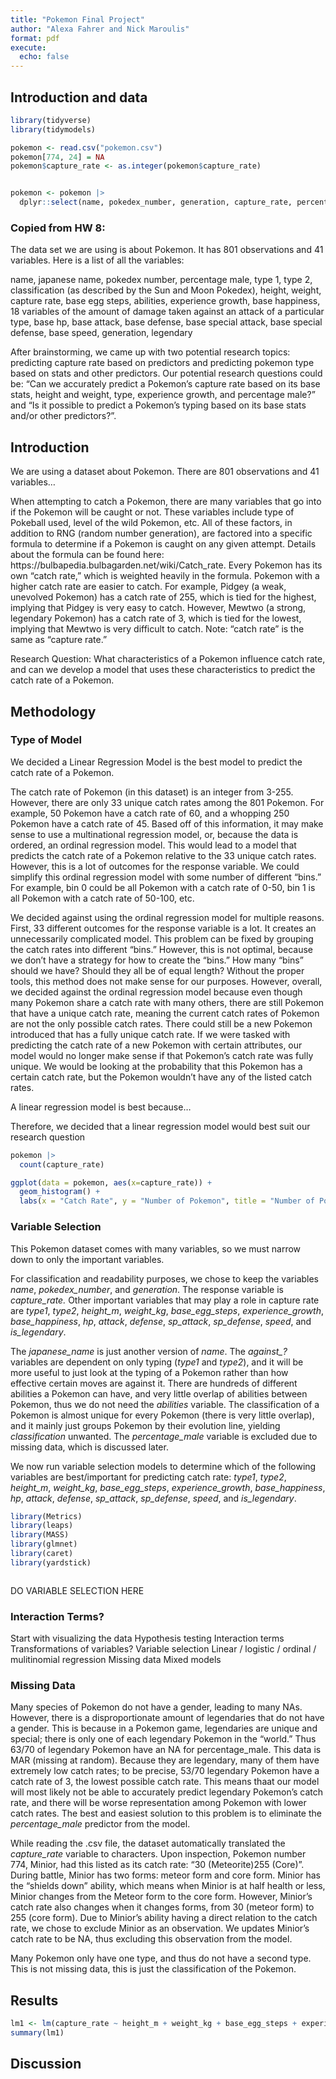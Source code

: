 ```yaml
---
title: "Pokemon Final Project"
author: "Alexa Fahrer and Nick Maroulis"
format: pdf
execute:
  echo: false
---
```


## Introduction and data

```r
library(tidyverse)
library(tidymodels)

pokemon <- read.csv("pokemon.csv")
pokemon[774, 24] = NA
pokemon$capture_rate <- as.integer(pokemon$capture_rate)


pokemon <- pokemon |>
  dplyr::select(name, pokedex_number, generation, capture_rate, percentage_male, type1, type2, height_m, weight_kg, base_egg_steps, experience_growth, base_happiness, hp, attack, defense, sp_attack, sp_defense, speed, is_legendary)
```

### Copied from HW 8:

The data set we are using is about Pokemon. It has 801 observations and 41 variables. Here is a list of all the variables:

name, japanese name, pokedex number, percentage male, type 1, type 2, classification (as described by the Sun and Moon Pokedex), height, weight, capture rate, base egg steps, abilities, experience growth, base happiness, 18 variables of the amount of damage taken against an attack of a particular type, base hp, base attack, base defense, base special attack, base special defense, base speed, generation, legendary

After brainstorming, we came up with two potential research topics: predicting capture rate based on predictors and predicting pokemon type based on stats and other predictors. Our potential research questions could be: "Can we accurately predict a Pokemon's capture rate based on its base stats, height and weight, type, experience growth, and percentage male?" and "Is it possible to predict a Pokemon's typing based on its base stats and/or other predictors?".

## Introduction

We are using a dataset about Pokemon. There are 801 observations and 41 variables...

When attempting to catch a Pokemon, there are many variables that go into if the Pokemon will be caught or not. These variables include type of Pokeball used, level of the wild Pokemon, etc. All of these factors, in addition to RNG (random number generation), are factored into a specific formula to determine if a Pokemon is caught on any given attempt. Details about the formula can be found here: https://bulbapedia.bulbagarden.net/wiki/Catch_rate. Every Pokemon has its own "catch rate," which is weighted heavily in the formula. Pokemon with a higher catch rate are easier to catch. For example, Pidgey (a weak, unevolved Pokemon) has a catch rate of 255, which is tied for the highest, implying that Pidgey is very easy to catch. However, Mewtwo (a strong, legendary Pokemon) has a catch rate of 3, which is tied for the lowest, implying that Mewtwo is very difficult to catch. Note: "catch rate" is the same as "capture rate."

Research Question: What characteristics of a Pokemon influence catch rate, and can we develop a model that uses these characteristics to predict the catch rate of a Pokemon.

## Methodology

### Type of Model

We decided a Linear Regression Model is the best model to predict the catch rate of a Pokemon.

The catch rate of Pokemon (in this dataset) is an integer from 3-255. However, there are only 33 unique catch rates among the 801 Pokemon. For example, 50 Pokemon have a catch rate of 60, and a whopping 250 Pokemon have a catch rate of 45. Based off of this information, it may make sense to use a multinational regression model, or, because the data is ordered, an ordinal regression model. This would lead to a model that predicts the catch rate of a Pokemon relative to the 33 unique catch rates. However, this is a lot of outcomes for the response variable. We could simplify this ordinal regression model with some number of different "bins." For example, bin 0 could be all Pokemon with a catch rate of 0-50, bin 1 is all Pokemon with a catch rate of 50-100, etc.

We decided against using the ordinal regression model for multiple reasons. First, 33 different outcomes for the response variable is a lot. It creates an unnecessarily complicated model. This problem can be fixed by grouping the catch rates into different "bins." However, this is not optimal, because we don't have a strategy for how to create the "bins." How many "bins" should we have? Should they all be of equal length? Without the proper tools, this method does not make sense for our purposes. However, overall, we decided against the ordinal regression model because even though many Pokemon share a catch rate with many others, there are still Pokemon that have a unique catch rate, meaning the current catch rates of Pokemon are not the only possible catch rates. There could still be a new Pokemon introduced that has a fully unique catch rate. If we were tasked with predicting the catch rate of a new Pokemon with certain attributes, our model would no longer make sense if that Pokemon's catch rate was fully unique. We would be looking at the probability that this Pokemon has a certain catch rate, but the Pokemon wouldn't have any of the listed catch rates.

A linear regression model is best because...

Therefore, we decided that a linear regression model would best suit our research question

```r
pokemon |>
  count(capture_rate)

ggplot(data = pokemon, aes(x=capture_rate)) + 
  geom_histogram() + 
  labs(x = "Catch Rate", y = "Number of Pokemon", title = "Number of Pokemon of Each Catch Rate")
```

### Variable Selection

This Pokemon dataset comes with many variables, so we must narrow down to only the important variables.

For classification and readability purposes, we chose to keep the variables *name*, *pokedex_number*, and *generation*. The response variable is *capture_rate.* Other important variables that may play a role in capture rate are *type1*, *type2*, *height_m*, *weight_kg*, *base_egg_steps*, *experience_growth*, *base_happiness*, *hp*, *attack*, *defense*, *sp_attack*, *sp_defense*, *speed*, and *is_legendary*.

The *japanese_name* is just another version of *name*. The *against\_?* variables are dependent on only typing (*type1* and *type2*), and it will be more useful to just look at the typing of a Pokemon rather than how effective certain moves are against it. There are hundreds of different abilities a Pokemon can have, and very little overlap of abilities between Pokemon, thus we do not need the *abilities* variable. The classification of a Pokemon is almost unique for every Pokemon (there is very little overlap), and it mainly just groups Pokemon by their evolution line, yielding *classification* unwanted. The *percentage_male* variable is excluded due to missing data, which is discussed later.

We now run variable selection models to determine which of the following variables are best/important for predicting catch rate: *type1*, *type2*, *height_m*, *weight_kg*, *base_egg_steps*, *experience_growth*, *base_happiness*, *hp*, *attack*, *defense*, *sp_attack*, *sp_defense*, *speed*, and *is_legendary*.

```r
library(Metrics)
library(leaps)
library(MASS)
library(glmnet)
library(caret)
library(yardstick)



```

DO VARIABLE SELECTION HERE

### Interaction Terms?

Start with visualizing the data Hypothesis testing Interaction terms Transformations of variables? Variable selection Linear / logistic / ordinal / mulitinomial regression Missing data Mixed models

### Missing Data

Many species of Pokemon do not have a gender, leading to many NAs. However, there is a disproportionate amount of legendaries that do not have a gender. This is because in a Pokemon game, legendaries are unique and special; there is only one of each legendary Pokemon in the "world." Thus 63/70 of legendary Pokemon have an NA for percentage_male. This data is MAR (missing at random). Because they are legendary, many of them have extremely low catch rates; to be precise, 53/70 legendary Pokemon have a catch rate of 3, the lowest possible catch rate. This means thaat our model will most likely not be able to accurately predict legendary Pokemon's catch rate, and there will be worse representation among Pokemon with lower catch rates. The best and easiest solution to this problem is to eliminate the *percentage_male* predictor from the model.

While reading the .csv file, the dataset automatically translated the *capture_rate* variable to characters. Upon inspection, Pokemon number 774, Minior, had this listed as its catch rate: "30 (Meteorite)255 (Core)". During battle, Minior has two forms: meteor form and core form. Minior has the "shields down" ability, which means when Minior is at half health or less, Minior changes from the Meteor form to the core form. However, Minior's catch rate also changes when it changes forms, from 30 (meteor form) to 255 (core form). Due to Minior's ability having a direct relation to the catch rate, we chose to exclude Minior as an observation. We updates Minior's catch rate to be NA, thus excluding this observation from the model.

Many Pokemon only have one type, and thus do not have a second type. This is not missing data, this is just the classification of the Pokemon.

## Results

```r
lm1 <- lm(capture_rate ~ height_m + weight_kg + base_egg_steps + experience_growth + base_happiness + hp + attack + defense + sp_attack + sp_defense + speed + is_legendary, data = pokemon)
summary(lm1)
```

## Discussion

